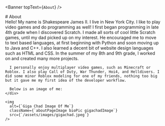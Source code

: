 
<Banner topText={`About`} />

<div style={{textAlign: `center`, marginTop: 25}}>
  # About
</div>

<section>
  <div className={`bio`}>
    <div className="textbox">
      Hello! My name is Shakespeare James II. I live in New York City. I like to play video games and do programming as well! I first began programming in late 4th grade when I discovered Scratch. I made all sorts of cool little Scratch games, until my dad picked up on my interest. He encouraged me to move to text based languages, at first beginning with Python and soon moving up to Java and C++. I also learned a decent bit of website design languages such as HTML and CSS. In the summer of my 8th and 9th grade, I worked on and created many more projects. 

      I personally enjoy multiplayer video games, such as Minecraft or Roblox. I also play Call of Duty, War Thunder, Hoi4, and Helldivers. I did some minor Roblox modeling for one of my friends, nothing too big but it gave me my first idea of the developer workflow.

      Below is an image of me:
    </div>

    <img 
      alt={`Giga Chad Image Of Me`}
      className={`aboutPageImage bioPic gigachadImage`}
      src={`/assets/images/gigachad.jpeg`} 
    />
  </div>
</section>